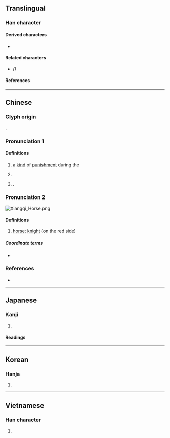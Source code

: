 {{character info}}
==Translingual==

===Han character===
{{Han char|rn=9|rad=人|as=10|sn=12|four=21227|canj=OSQF|ids=⿰亻馬}}

====Derived characters====
* {{l|mul|[[𧝥]]}}

====Related characters====
* {{l|mul|[[㐷]]}} ''({{w|Simplified Chinese}})''

====References====
{{Han ref|kx=0113.010|dkj=00947|dj=0240.110|hdz=10200.020|uh=508C}}

----

==Chinese==
{{zh-forms|s=㐷|s=骂}}

===Glyph origin===
{{Han etym}}
{{Han compound|亻|馬|ls=psc|c1=s|c2=p|t1=person}}.

===Pronunciation 1===
{{zh-pron
|m=mà
|ma=Zh-mà.ogg
|c=maa6
|mc=y
|oc=y
|cat=n
}}

====Definitions====
{{zh-hanzi}}

# {{lb|zh|historical}} a [[kind]] of [[punishment]] during the {{w|Han Dynasty}}
# {{zh-alt-form|罵|to [[scold]]}} <!-- Refer 《通用規范漢字》 2013 -->
# {{surname|zh}}.

===Pronunciation 2===
[[File:Xiangqi Horse.png|right|thumb]]
{{zh-wp|zh:傌 (中國象棋)}}
{{zh-pron
|m=mǎ
|c=maa5
|h=
|md=
|mn=
|w=
|cat=n
}}

====Definitions====
{{zh-hanzi}}

# {{lb|zh|Chinese chess}} [[horse]]; [[knight]] (on the red side)

=====Coordinate terms=====
* {{list:Chinese chess pieces/zh}}

{{zh-cat|Chess}}

===References===
* {{R:twedu|B00133}}

----

==Japanese==

===Kanji===
{{ja-kanji|grade=|rs=人10}}

# {{rfdef|ja|sort=人10}}

====Readings====
{{ja-readings
|goon=め<め
|kanon=ば<ば
|kun=ののし-る<ののし-る
}}

----

==Korean==

===Hanja===
{{ko-hanja|마}}

# {{rfdef|ko|sort=人10}}

----

==Vietnamese==

===Han character===
{{vi-readings|reading=[[má]], [[mã]]|rs=人10}}

# {{rfdef|vi|sort=人10}}